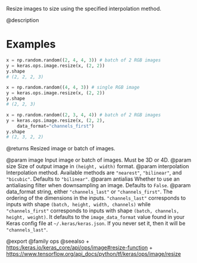 Resize images to size using the specified interpolation method.

@description

# Examples
```python
x = np.random.random((2, 4, 4, 3)) # batch of 2 RGB images
y = keras.ops.image.resize(x, (2, 2))
y.shape
# (2, 2, 2, 3)
```

```python
x = np.random.random((4, 4, 3)) # single RGB image
y = keras.ops.image.resize(x, (2, 2))
y.shape
# (2, 2, 3)
```

```python
x = np.random.random((2, 3, 4, 4)) # batch of 2 RGB images
y = keras.ops.image.resize(x, (2, 2),
    data_format="channels_first")
y.shape
# (2, 3, 2, 2)
```

@returns
Resized image or batch of images.

@param image Input image or batch of images. Must be 3D or 4D.
@param size Size of output image in `(height, width)` format.
@param interpolation Interpolation method. Available methods are `"nearest"`,
    `"bilinear"`, and `"bicubic"`. Defaults to `"bilinear"`.
@param antialias Whether to use an antialiasing filter when downsampling an
    image. Defaults to `False`.
@param data_format string, either `"channels_last"` or `"channels_first"`.
    The ordering of the dimensions in the inputs. `"channels_last"`
    corresponds to inputs with shape `(batch, height, width, channels)`
    while `"channels_first"` corresponds to inputs with shape
    `(batch, channels, height, weight)`. It defaults to the
    `image_data_format` value found in your Keras config file at
    `~/.keras/keras.json`. If you never set it, then it will be
    `"channels_last"`.

@export
@family ops
@seealso
+ <https:/keras.io/keras_core/api/ops/image#resize-function>
+ <https://www.tensorflow.org/api_docs/python/tf/keras/ops/image/resize>
